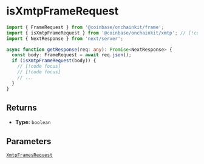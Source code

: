 # isXmtpFrameRequest

```ts
import { FrameRequest } from '@coinbase/onchainkit/frame';
import { isXmtpFrameRequest } from '@coinbase/onchainkit/xmtp'; // [!code focus]
import { NextResponse } from 'next/server';

async function getResponse(req: any): Promise<NextResponse> {
  const body: FrameRequest = await req.json();
  if (isXmtpFrameRequest(body)) {
    // [!code focus]
    // [!code focus]
    // ...
  }
}
```

## Returns

- **Type:** `boolean`

## Parameters

[`XmtpFramesRequest`](/xmtp/types#xmtpframesrequest)
